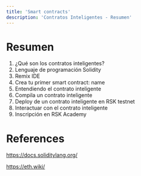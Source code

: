 ---
title: 'Smart contracts'
description: 'Contratos Inteligentes - Resumen'
---

# Resumen

1. ¿Qué son los contratos inteligentes?
2. Lenguaje de programación Solidity
3. Remix IDE
4. Crea tu primer smart contract: name
5. Entendiendo el contrato inteligente
6. Compila un contrato inteligente
7. Deploy de un contrato inteligente en RSK testnet
8. Interactuar con el contrato inteligente
9. Inscripción en RSK Academy

# References

https://docs.soliditylang.org/

https://eth.wiki/
